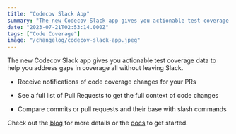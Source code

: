 ```yaml
---
title: "Codecov Slack App"
summary: "The new Codecov Slack app gives you actionable test coverage data to help you address gaps in coverage all without leaving Slack. Check out the blog for more..."
date: "2023-07-21T02:53:14.000Z"
tags: ["Code Coverage"]
image: "/changelog/codecov-slack-app.jpeg"
---
```


  The new Codecov Slack app gives you actionable test coverage data to help you address gaps in coverage all without leaving Slack.

* Receive notifications of code coverage changes for your PRs

* See a full list of Pull Requests to get the full context of code changes

* Compare commits or pull requests and their base with slash commands

Check out the [blog](https://about.codecov.io/blog/introducing-customizable-slack-notifications-for-codecov/) for more details or the [docs](https://docs.codecov.com/docs/slack-integration) to get started.

